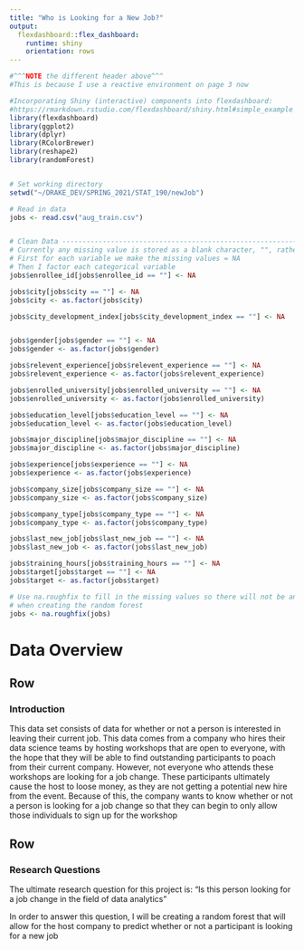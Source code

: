 ```yaml
---
title: "Who is Looking for a New Job?"
output: 
  flexdashboard::flex_dashboard:
    runtime: shiny
    orientation: rows
---
```

```r
#^^^NOTE the different header above^^^
#This is because I use a reactive environment on page 3 now

#Incorporating Shiny (interactive) components into flexdashboard:
#https://rmarkdown.rstudio.com/flexdashboard/shiny.html#simple_example
library(flexdashboard)
library(ggplot2)
library(dplyr)
library(RColorBrewer)
library(reshape2)
library(randomForest)


# Set working directory
setwd("~/DRAKE_DEV/SPRING_2021/STAT_190/newJob")

# Read in data
jobs <- read.csv("aug_train.csv")


# Clean Data --------------------------------------------------------------
# Currently any missing value is stored as a blank character, "", rather than NA
# First for each variable we make the missing values = NA
# Then I factor each categorical variable
jobs$enrollee_id[jobs$enrollee_id == ""] <- NA

jobs$city[jobs$city == ""] <- NA
jobs$city <- as.factor(jobs$city)

jobs$city_development_index[jobs$city_development_index == ""] <- NA


jobs$gender[jobs$gender == ""] <- NA
jobs$gender <- as.factor(jobs$gender)

jobs$relevent_experience[jobs$relevent_experience == ""] <- NA
jobs$relevent_experience <- as.factor(jobs$relevent_experience)

jobs$enrolled_university[jobs$enrolled_university == ""] <- NA
jobs$enrolled_university <- as.factor(jobs$enrolled_university)

jobs$education_level[jobs$education_level == ""] <- NA
jobs$education_level <- as.factor(jobs$education_level)

jobs$major_discipline[jobs$major_discipline == ""] <- NA
jobs$major_discipline <- as.factor(jobs$major_discipline)

jobs$experience[jobs$experience == ""] <- NA
jobs$experience <- as.factor(jobs$experience)

jobs$company_size[jobs$company_size == ""] <- NA
jobs$company_size <- as.factor(jobs$company_size)

jobs$company_type[jobs$company_type == ""] <- NA
jobs$company_type <- as.factor(jobs$company_type)

jobs$last_new_job[jobs$last_new_job == ""] <- NA
jobs$last_new_job <- as.factor(jobs$last_new_job)

jobs$training_hours[jobs$training_hours == ""] <- NA
jobs$target[jobs$target == ""] <- NA
jobs$target <- as.factor(jobs$target)

# Use na.roughfix to fill in the missing values so there will not be any errors
# when creating the random forest
jobs <- na.roughfix(jobs)
```

Data Overview
===================================== 

Row 
-----------------------------------------------------------------------
### Introduction
This data set consists of data for whether or not a person is interested in leaving
their current job. This data comes from a company who hires their data science teams
by hosting workshops that are open to everyone, with the hope that they will be able
to find outstanding participants to poach from their current company. However, not
everyone who attends these workshops are looking for a job change. These participants
ultimately cause the host to loose money, as they are not getting a potential new
hire from the event. Because of this, the company wants to know whether or not 
a person is looking for a job change so that they can begin to only allow those individuals
to sign up for the workshop

Row 
-----------------------------------------------------------------------

### Research Questions
The ultimate research question for this project is: "Is this person looking for a job
change in the field of data analytics"

In order to answer this question, I will be creating a random forest that will allow
for the host company to predict whether or not a participant is looking for a new job


